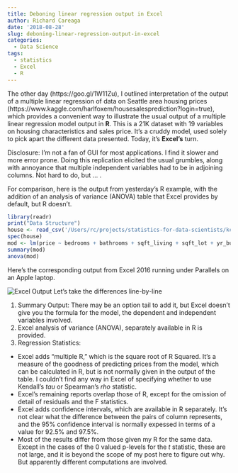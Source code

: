 ```yaml
---
title: Deboning linear regression output in Excel
author: Richard Careaga
date: '2018-08-28'
slug: deboning-linear-regression-output-in-excel
categories:
  - Data Science
tags:
  - statistics
  - Excel
  - R
---
```


The other day (https://goo.gl/1W11Zu), I outlined interpretation of the output of a multiple linear regression of data on Seattle area housing prices (https://www.kaggle.com/harlfoxem/housesalesprediction?login=true), which  provides a convenient way to illustrate the usual output of a multiple linear regression model output in **R**. This is a 21K dataset with 19 variables on housing characteristics and sales price. It's a cruddy model, used solely to pick apart the different data presented. Today, it's **Excel's** turn.

Disclosure: I'm not a fan of GUI for most applications. I find it slower and more error prone. Doing this replication elicited the usual grumbles, along with annoyance that multiple independent variables had to be in adjoining columns. Not hard to do, but ... .

For comparison, here is the output from yesterday's R example, with the addition of an analysis of variance (ANOVA) table that Excel provides by default, but R doesn't.

```r
library(readr)
print("Data Structure")
house <- read_csv('/Users/rc/projects/statistics-for-data-scientists/kc_house_data.csv', comment = '')
spec(house)
mod <- lm(price ~ bedrooms + bathrooms + sqft_living + sqft_lot + yr_built, data = house)
summary(mod)
anova(mod)
```

Here's the corresponding output from Excel 2016 running under Parallels on an Apple laptop.

![Excel Output](https://s3-us-west-2.amazonaws.com/tuva/ExcelRegressionExample.png)
Let's take the differences line-by-line
 
1. Summary Output: There may be an option tail to add it, but Excel doesn't give you the formula for the model, the dependent and independent variables involved.
2. Excel analysis of variance (ANOVA), separately available in R is provided.
3. Regression Statistics: 
* Excel adds "multiple R," which is the square root of R Squared. It's a measure of the goodness of predicting prices from the model, which can be calculated in R, but is not normally given in the output of the table. I couldn't find any way in Excel of specifying whether to use Kendall's *tau* or Spearman's *rho* statistic.
* Excel's remaining reports overlap those of R, except for the omission of detail of residuals and the F statistics.
* Excel adds confidence intervals, which are available in R separately. It's not clear what the difference between the pairs of column represents, and the 95% confidence interval is normally expessed in terms of a value for 92.5% and 97.5%.
* Most of the results differ from those given my R for the same data. Except in the cases of the 0 valued p-levels for the *t* statistic, these are not large, and it is beyond the scope of my post here to figure out why. But apparently different computations are involved.

